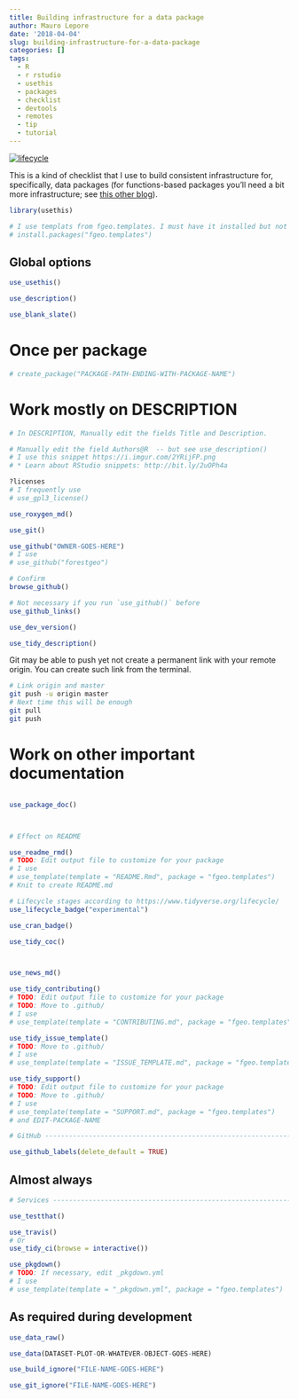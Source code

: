 ```yaml
---
title: Building infrastructure for a data package
author: Mauro Lepore
date: '2018-04-04'
slug: building-infrastructure-for-a-data-package
categories: []
tags:
  - R
  - r rstudio
  - usethis
  - packages
  - checklist
  - devtools
  - remotes
  - tip
  - tutorial
---
```


[![lifecycle](https://img.shields.io/badge/lifecycle-works_for_me-ff69b4.svg)](https://blog.codinghorror.com/the-works-on-my-machine-certification-program/)

This is a kind of checklist that I use to build consistent infrastructure for, specifically, data packages (for functions-based packages you'll need a bit more infrastructure; see [this other blog](http://bit.ly/2uI7Cjg)).

```R
library(usethis)

# I use templats from fgeo.templates. I must have it installed but not loaded.
# install.packages("fgeo.templates")
```

## Global options

```R
use_usethis()

use_description()

use_blank_slate()
```

# Once per package

```R
# create_package("PACKAGE-PATH-ENDING-WITH-PACKAGE-NAME")
```

# Work mostly on DESCRIPTION

```R
# In DESCRIPTION, Manually edit the fields Title and Description.

# Manually edit the field Authors@R  -- but see use_description()
# I use this snippet https://i.imgur.com/2YRijFP.png
# * Learn about RStudio snippets: http://bit.ly/2uOPh4a

?licenses
# I frequently use
# use_gpl3_license()

use_roxygen_md()

use_git()

use_github("OWNER-GOES-HERE")
# I use
# use_github("forestgeo")

# Confirm
browse_github()

# Not necessary if you run `use_github()` before
use_github_links()

use_dev_version()

use_tidy_description()
```

Git may be able to push yet not create a permanent link with your remote origin. You can create such link from the terminal.

```bash
# Link origin and master
git push -u origin master
# Next time this will be enough
git pull
git push
```

# Work on other important documentation

```R

use_package_doc()



# Effect on README

use_readme_rmd()
# TODO: Edit output file to customize for your package
# I use
# use_template(template = "README.Rmd", package = "fgeo.templates")
# Knit to create README.md

# Lifecycle stages according to https://www.tidyverse.org/lifecycle/
use_lifecycle_badge("experimental")

use_cran_badge()

use_tidy_coc()



use_news_md()

use_tidy_contributing()
# TODO: Edit output file to customize for your package
# TODO: Move to .github/
# I use
# use_template(template = "CONTRIBUTING.md", package = "fgeo.templates")

use_tidy_issue_template()
# TODO: Move to .github/
# I use
# use_template(template = "ISSUE_TEMPLATE.md", package = "fgeo.templates")

use_tidy_support()
# TODO: Edit output file to customize for your package
# TODO: Move to .github/
# I use
# use_template(template = "SUPPORT.md", package = "fgeo.templates")
# and EDIT-PACKAGE-NAME

# GitHub ------------------------------------------------------------------

use_github_labels(delete_default = TRUE)
```


## Almost always

```R
# Services ----------------------------------------------------------------

use_testthat()

use_travis()
# Or
use_tidy_ci(browse = interactive())

use_pkgdown()
# TODO: If necessary, edit _pkgdown.yml
# I use
# use_template(template = "_pkgdown.yml", package = "fgeo.templates")
```

## As required during development

```R
use_data_raw()

use_data(DATASET-PLOT-OR-WHATEVER-OBJECT-GOES-HERE)

use_build_ignore("FILE-NAME-GOES-HERE")

use_git_ignore("FILE-NAME-GOES-HERE")
```
